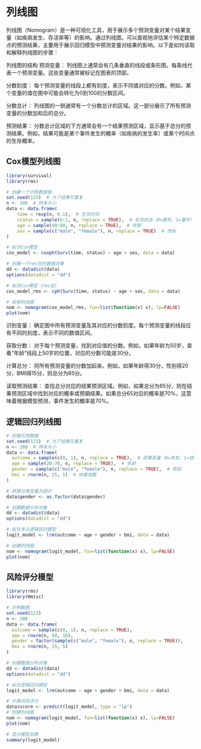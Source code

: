 
# 列线图

列线图（Nomogram）是一种可视化工具，用于展示多个预测变量对某个结果变量（如疾病发生、存活率等）的影响。通过列线图，可以直观地评估某个特定数据点的预测结果，主要用于展示回归模型中预测变量对结果的影响。以下是如何读取和解释列线图的步骤：

列线图的结构
预测变量：
列线图上通常会有几条垂直的线段或条形图，每条线代表一个预测变量。这些变量通常被标记在图表的顶部。

分数刻度：
每个预测变量的线段上都有刻度，表示不同值对应的分数。例如，某个变量的值在图中可能会转化为0到100的分数区间。

分数总计：
列线图的一侧通常有一个分数总计的区域。这一部分展示了所有预测变量的分数加和后的总分。

预测结果：
分数总计区域的下方通常会有一个结果预测区域，显示基于总分的预测结果。例如，结果可能是某个事件发生的概率（如疾病的发生率）或某个时间点的生存概率。



## Cox模型列线图

```r

library(survival)
library(rms)

# 创建一个示例数据框
set.seed(123)  # 为了结果可重复
n <- 100  # 样本大小
data <- data.frame(
    time = rexp(n, 0.1),  # 生存时间
    status = sample(0:1, n, replace = TRUE),  # 生存状态（0=删失，1=事件）
    age = sample(40:80, n, replace = TRUE),  # 年龄
    sex = sample(c("male", "female"), n, replace = TRUE)  # 性别
)

# 拟合Cox模型
cox_model <- coxph(Surv(time, status) ~ age + sex, data = data)

# 创建一个rms包的数据对象
dd <- datadist(data)
options(datadist = "dd")

# 拟合Cox模型（rms包）
cox_model_rms <- cph(Surv(time, status) ~ age + sex, data = data)

# 绘制列线图
nom <- nomogram(cox_model_rms, fun=list(function(x) x), lp=FALSE)
plot(nom)


```

识别变量：
确定图中所有预测变量及其对应的分数刻度。每个预测变量的线段应有不同的刻度，表示不同的数值区间。

获取分数：
对于每个预测变量，找到对应值的分数。例如，如果年龄为50岁，查看“年龄”线段上50岁的位置，对应的分数可能是30分。

计算总分：
将所有预测变量的分数加起来。例如，如果年龄得30分，性别得20分，BMI得15分，则总分为65分。

读取预测结果：
查找总分对应的结果预测区域。例如，如果总分为65分，则在结果预测区域中找到对应的概率或预期结果。如果总分65对应的概率是70%，这意味着根据模型预测，事件发生的概率是70%。

## 逻辑回归列线图

```r
# 创建示例数据
set.seed(123)  # 为了结果可重复
n <- 200  # 样本大小
data <- data.frame(
  outcome = sample(c(0, 1), n, replace = TRUE),  # 结果变量（0=失败，1=成功）
  age = sample(20:70, n, replace = TRUE),  # 年龄
  gender = sample(c("male", "female"), n, replace = TRUE),  # 性别
  bmi = rnorm(n, 25, 5)  # 体重指数
)

# 转换分类变量为因子
data$gender <- as.factor(data$gender)

# 创建数据分布对象
dd <- datadist(data)
options(datadist = "dd")

# 拟合多元逻辑回归模型
logit_model <- lrm(outcome ~ age + gender + bmi, data = data)

# 创建列线图
nom <- nomogram(logit_model, fun=list(function(x) x), lp=FALSE)
plot(nom)
```

## 风险评分模型

```r
library(rms)
library(Hmisc)

# 示例数据
set.seed(123)
n <- 200
data <- data.frame(
  outcome = sample(c(0, 1), n, replace = TRUE),
  age = rnorm(n, 50, 10),
  gender = factor(sample(c("male", "female"), n, replace = TRUE)),
  bmi = rnorm(n, 25, 5)
)

# 创建数据分布对象
dd <- datadist(data)
options(datadist = "dd")

# 拟合逻辑回归模型
logit_model <- lrm(outcome ~ age + gender + bmi, data = data)

# 计算风险评分
data$score <- predict(logit_model, type = "lp")
# 创建列线图
nom <- nomogram(logit_model, fun=list(function(x) x), lp=FALSE)
plot(nom)

# 显示模型系数
summary(logit_model)
```

